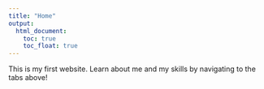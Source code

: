 ```yaml
---
title: "Home"
output: 
  html_document:
    toc: true
    toc_float: true
---
```


This is my first website. Learn about me and my skills by navigating to the tabs above!
